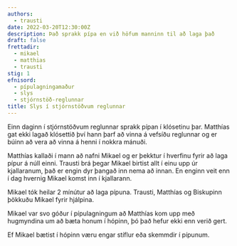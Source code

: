 ```yaml
---
authors:
  - trausti
date: 2022-03-20T12:30:00Z
description: Það sprakk pípa en við höfum manninn til að laga það
draft: false
frettadir:
  - mikael
  - matthias
  - trausti
stig: 1
efnisord:
  - pípulagningamaður
  - slys
  - stjórnstöð-reglunnar
title: Slys í stjórnstöðvum reglunnar
---
```


Einn daginn í stjórnstöðvum reglunnar sprakk pípan í klósetinu þar. Matthías gat ekki lagað klósettið því hann þarf að vinna á
vefsíðu reglunnar og er búinn að vera að vinna á henni í nokkra mánuði.

Matthías kallaði í mann að nafni Mikael og er þekktur í hverfinu fyrir að laga pípur á núll einni.
Trausti brá þegar Mikael birtist allt í einu upp úr kjallaranum, það er engin dyr þangað inn nema að innan. En enginn veit
enn í dag hvernig Mikael komst inn í kjallarann.

Mikael tók heilar 2 mínútur að laga pípuna. Trausti, Matthías og Biskupinn þökkuðu Mikael fyrir hjálpina.

Mikael var svo góður í pípulagningum að Matthías kom upp með hugmyndina um að bæta honum í hópinn, þó það hefur ekki enn verið gert.

Ef Mikael bætist í hópinn væru engar stíflur eða skemmdir í pípunum.
